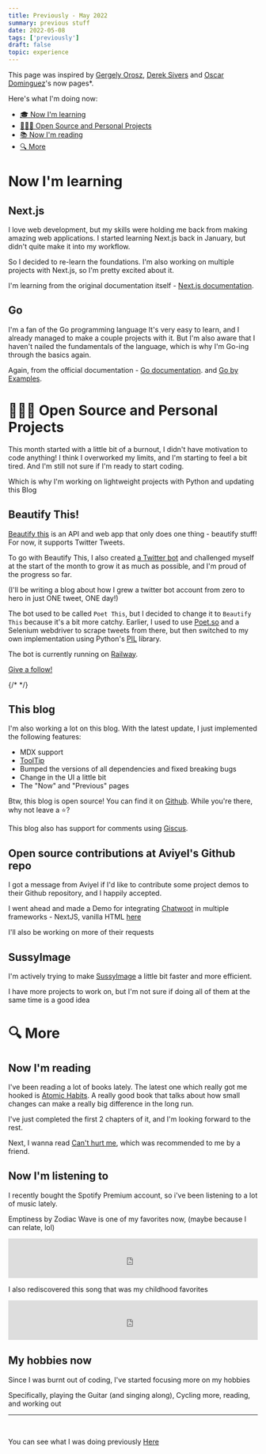 ```yaml
---
title: Previously - May 2022
summary: previous stuff
date: 2022-05-08
tags: ['previously']
draft: false
topic: experience
---
```


This page was inspired by <a data-tip="Gergely Orosz is a software developer who spent 4 years in Amsterdam" href="https://blog.pragmaticengineer.com/now/">Gergely Orosz</a>, [Derek Sivers](https://sive.rs/nowff) and <a data-tip="I came to know about now pages because of Oscar. They also shared their now page on the Practically leading discord server, where I first discovered it" href="https://www.oscardominguez.dev/now">Oscar Dominguez</a>'s now pages\*.

Here's what I'm doing now:

<ul>
  <li key='el1'>
    <a
      data-tip="Things I'm currently learning, or want to learn"
      href='#now-im-learning'
    >
      🎓 Now I'm learning
    </a>
  </li>
  <li key='el2'>
    <a data-tip="Projects I'm working on, or contributed to" href='#projects'>
      👨🏽‍💻 Open Source and Personal Projects
    </a>
  </li>
  <li key='el3'>
    <a
      data-tip="I read books, here are the ones that I'm currently reading."
      href='#now-im-reading'
    >
      📚 Now I'm reading
    </a>
  </li>
  <li key='el4'>
    <a href='#more'>🔍 More</a>
  </li>
</ul>

# Now I'm learning <a id='now-im-learning'></a>

## Next.js

I love web development, but my skills were holding me back from making amazing web applications. I started learning Next.js back in January, but didn't quite make it into my workflow.

So I decided to re-learn the foundations. I'm also working on multiple projects with Next.js, so I'm pretty excited about it.

I'm learning from the original documentation itself - [Next.js documentation](https://nextjs.org/docs/introduction/getting-started).

## Go

I'm a fan of the Go programming language It's very easy to learn, and I already managed to make a couple projects with it. But I'm also aware that I haven't nailed the fundamentals of the language, which is why I'm Go-ing through the basics again.

Again, from the official documentation - [Go documentation](https://golang.org/doc/). and [Go by Examples](https://gobyexample.com/).

# 👨🏽‍💻 Open Source and Personal Projects <a id='projects'></a>

This month started with a little bit of a burnout, I didn't have motivation to code anything! I think I overworked my limits, and I'm starting to feel a bit tired. And I'm still not sure if I'm ready to start coding.

Which is why I'm working on lightweight projects with Python and updating this Blog

## Beautify This!

[Beautify this](https://beautify.dhravya.dev) is an API and web app that only does one thing - beautify stuff! For now, it supports Twitter Tweets.

To go with Beautify This, I also created [a Twitter bot](https://twitter.com/poet_this) and challenged myself at the start of the month to grow it as much as possible, and I'm proud of the progress so far.

(I'll be writing a blog about how I grew a twitter bot account from zero to hero in just ONE tweet, ONE day!)

The bot used to be called `Poet This`, but I decided to change it to `Beautify This` because it's a bit more catchy. Earlier, I used to use [Poet.so](https://poet.so) and a Selenium webdriver to scrape tweets from there, but then switched to my own implementation using Python's [PIL](https://pillow.readthedocs.io/en/stable/index.html) library.

The bot is currently running on [Railway](https://railway.app).

[Give a follow!](https://twitter.com/poet_this)

{/* <TwitterFollowButton username="poet_this" showFollowers={true} size="large" /> */}

## This blog

I'm also working a lot on this blog. With the latest update, I just implemented the following features:

- MDX support
- <a data-tip='Hello, world!' href='https://react-tooltip.netlify.com'>
    ToolTip
  </a>
- Bumped the versions of all dependencies and fixed breaking bugs
- Change in the UI a little bit
- The "Now" and "Previous" pages

Btw, this blog is open source! You can find it on [Github](https://github.com/dhravya/blog). While you're there, why not leave a ⭐?

This blog also has support for comments using [Giscus](https://giscus.app).

## Open source contributions at Aviyel's Github repo

I got a message from Aviyel if I'd like to contribute some project demos to their Github repository, and I happily accepted.

I went ahead and made a Demo for integrating [Chatwoot](https://chatwoot.com) in multiple frameworks - NextJS, vanilla HTML [here](https://github.com/aviyelverse/project-templates-and-demos/pull/2)

I'll also be working on more of their requests

## SussyImage

I'm actively trying to make [SussyImage](https://github.com/dhravya/sussyimage) a little bit faster and more efficient.

I have more projects to work on, but I'm not sure if doing all of them at the same time is a good idea

# 🔍 More <a id='more'></a>

## Now I'm reading

I've been reading a lot of books lately. The latest one which really got me hooked is [Atomic Habits](https://amzn.to/2QZQZQX). A really good book that talks about how small changes can make a really big difference in the long run.

I've just completed the first 2 chapters of it, and I'm looking forward to the rest.

Next, I wanna read [Can't hurt me](https://www.amazon.com/Cant-Hurt-Me-Master-Your/dp/1544512287), which was recommended to me by a friend.

## Now I'm listening to

I recently bought the Spotify Premium account, so i've been listening to a lot of music lately.

Emptiness by Zodiac Wave is one of my favorites now, (maybe because I can relate, lol)

<iframe
  src='https://open.spotify.com/embed/track/0hn1lhRCoTKN0XWKDqsZQZ?utm_source=generator'
  width='100%'
  height='80'
  frameBorder='0'
  allowFullscreen=''
  allow='autoplay; clipboard-write; encrypted-media; fullscreen; picture-in-picture'
  loading='lazy'
></iframe>

I also rediscovered this song that was my childhood favorites

<iframe
  src='https://open.spotify.com/embed/track/6GWchpKWsKkwR6jcl0yG6V?utm_source=generator'
  width='100%'
  height='80'
  frameBorder='0'
  allowFullscreen=''
  allow='autoplay; clipboard-write; encrypted-media; fullscreen; picture-in-picture'
  loading='lazy'
></iframe>

## My hobbies now

Since I was burnt out of coding, I've started focusing more on my hobbies

Specifically, playing the Guitar (and singing along), Cycling more, reading, and working out

<hr
  style={{
    borderBottom: `1px solid`,
    height: 0,
    marginBottom: 1,
  }}
/>
<br />

You can see what I was doing previously [Here](/blog/previously)
